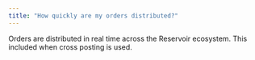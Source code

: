 ```yaml
---
title: "How quickly are my orders distributed?"
---
```


Orders are distributed in real time across the Reservoir ecosystem. This included when cross posting is used.
